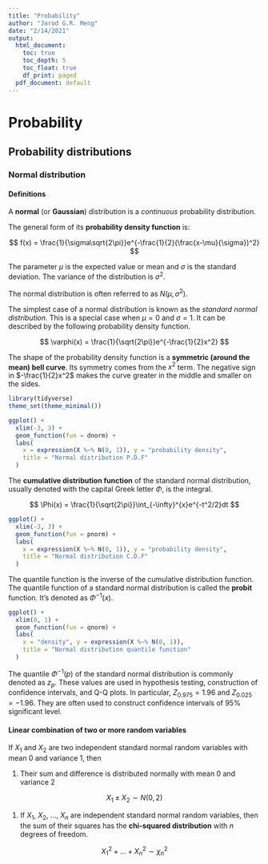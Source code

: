 ```yaml
---
title: "Probability"
author: "Jarod G.R. Meng"
date: "2/14/2021"
output:
  html_document:
    toc: true
    toc_depth: 5
    toc_float: true
    df_print: paged
  pdf_document: default
---
```


# Probability

## Probability distributions

### Normal distribution {#normal_dist}

#### Definitions

A **normal** (or **Gaussian**) distribution is a *continuous* probability distribution.

The general form of its **probability density function** is:

$$
f(x) = \frac{1}{\sigma\sqrt{2\pi}}e^{-\frac{1}{2}(\frac{x-\mu}{\sigma})^2}
$$

The parameter $\mu$ is the expected value or mean and $\sigma$ is the standard deviation. The variance of the distribution is $\sigma^2$.

The normal distribution is often referred to as $N(\mu,\sigma^2)$.

The simplest case of a normal distribution is known as the *standard normal distribution*. This is a special case when $\mu=0$ and $\sigma=1$. It can be described by the following probability density function.

$$
\varphi(x) = \frac{1}{\sqrt{2\pi}}e^{-\frac{1}{2}x^2}
$$

The shape of the probability density function is a **symmetric (around the mean) bell curve**. Its symmetry comes from the $x^2$ term. The negative sign in $-\frac{1}{2}x^2$ makes the curve greater in the middle and smaller on the sides.

```r
library(tidyverse)
theme_set(theme_minimal())
```


```r
ggplot() +
  xlim(-3, 3) +
  geom_function(fun = dnorm) +
  labs(
    x = expression(X %~% N(0, 1)), y = "probability density",
    title = "Normal distribution P.D.F"
  )
```

The **cumulative distribution function** of the standard normal distribution, usually denoted with the capital Greek letter $\Phi$, is the integral.

$$
\Phi(x) = \frac{1}{\sqrt{2\pi}}\int_{-\infty}^{x}e^{-t^2/2}dt
$$

```r
ggplot() +
  xlim(-3, 3) +
  geom_function(fun = pnorm) +
  labs(
    x = expression(X %~% N(0, 1)), y = "probability density",
    title = "Normal distribution C.D.F"
  )
```

The quantile function is the inverse of the cumulative distribution function. The quantile function of a standard normal distribution is called the **probit** function. It's denoted as $\Phi^{-1}(x)$.

```r
ggplot() +
  xlim(0, 1) +
  geom_function(fun = qnorm) +
  labs(
    x = "density", y = expression(X %~% N(0, 1)),
    title = "Normal distribution quantile function"
  )
```

The quantile $\Phi^{-1}(p)$ of the standard normal distribution is commonly denoted as $z_{p}$. These values are used in hypothesis testing, construction of confidence intervals, and Q-Q plots. In particular, $Z_{0.975}=1.96$ and $Z_{0.025}=-1.96$. They are often used to construct confidence intervals of 95% significant level.

#### Linear combination of two or more random variables

If $X_1$ and $X_2$ are two independent standard normal random variables with mean 0 and variance 1, then

1. Their sum and difference is distributed normally with mean 0 and variance 2

$$
X_1 \pm X_2 \sim N(0,2)
$$

1. If $X_1$, $X_2$, ..., $X_n$ are independent standard normal random variables, then the sum of their squares has the **chi-squared distribution** with $n$ degrees of freedom.

$$
X_1^2+...+X_n^2 \sim \chi_n^2
$$
